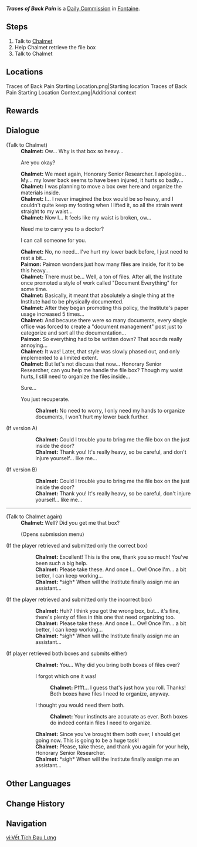 {{Stub|Requirements}}
{{Quest Infobox
|id            = 24021
|image         = Commission Traces of Back Pain.png
|type          = Commission
|region        = Fontaine
|area          = Fontaine Research Institute of Kinetic Energy Engineering Region
|subarea       = 
|poi           = Materials Office
|requirement   = <!--probably [[Fontaine Research Institute Chronicles]]-->
|startLocation = [[Materials Office]], [[Fontaine]]
|otherRewards  = *AR-Dependent Rewards
|characters    = Chalmet; Traveler
|npc           = Chalmet
}}
'''''Traces of Back Pain''''' is a [[Daily Commission]] in [[Fontaine]].

==Steps==
# Talk to [[Chalmet]]
# Help Chalmet retrieve the file box
# Talk to Chalmet

==Locations==
<gallery>
Traces of Back Pain Starting Location.png|Starting location
Traces of Back Pain Starting Location Context.png|Additional context
</gallery>
<!--
==Gameplay Notes==
*
-->
==Rewards==
{{Commission Rewards|full}}

==Dialogue==
{{Quest Description|It seems that Chalmet is having some trouble organizing files...}}
{{Dialogue Start}}
;(Talk to Chalmet)
:'''Chalmet:''' Ow... Why is that box so heavy...
:{{DIcon}} Are you okay?
:'''Chalmet:''' We meet again, Honorary Senior Researcher. I apologize... My... my lower back seems to have been injured, it hurts so badly...
:'''Chalmet:''' I was planning to move a box over here and organize the materials inside.
:'''Chalmet:''' I... I never imagined the box would be so heavy, and I couldn't quite keep my footing when I lifted it, so all the strain went straight to my waist...
:'''Chalmet:''' Now I... It feels like my waist is broken, ow...
:{{DIcon}} Need me to carry you to a doctor?
:{{DIcon}} I can call someone for you.
:'''Chalmet:''' No, no need... I've hurt my lower back before, I just need to rest a bit...
:'''Paimon:''' Paimon wonders just how many files are inside, for it to be this heavy...
:'''Chalmet:''' There must be... Well, a ton of files. After all, the Institute once promoted a style of work called "Document Everything" for some time.
:'''Chalmet:''' Basically, it meant that absolutely a single thing at the Institute had to be physically documented.
:'''Chalmet:''' After they began promoting this policy, the Institute's paper usage increased 5 times...
:'''Chalmet:''' And because there were so many documents, every single office was forced to create a "document management" post just to categorize and sort all the documentation...
:'''Paimon:''' So everything had to be written down? That sounds really annoying...
:'''Chalmet:''' It was! Later, that style was slowly phased out, and only implemented to a limited extent.
:'''Chalmet:''' But let's not discuss that now... Honorary Senior Researcher, can you help me handle the file box? Though my waist hurts, I still need to organize the files inside...
:{{DIcon}} Sure...
:{{DIcon}} You just recuperate.
::'''Chalmet:''' No need to worry, I only need my hands to organize documents, I won't hurt my lower back further.
;(If version A)
::'''Chalmet:''' Could I trouble you to bring me the file box on the {{color|buzzword|table to the left}} just inside the door?
::'''Chalmet:''' Thank you! It's really heavy, so be careful, and don't injure yourself... like me...
;(If version B)
::'''Chalmet:''' Could I trouble you to bring me the file box on the {{color|buzzword|table to the right}} just inside the door?
::'''Chalmet:''' Thank you! It's really heavy, so be careful, don't injure yourself... like me...
----
;(Talk to Chalmet again)
:'''Chalmet:''' Well? Did you get me that box?
:;(Opens submission menu)

;(If the player retrieved and submitted only the correct box)
::'''Chalmet:''' Excellent! This is the one, thank you so much! You've been such a big help.
::'''Chalmet:''' Please take these. And once I... Ow! Once I'm... a bit better, I can keep working...
::'''Chalmet:''' *sigh* When will the Institute finally assign me an assistant...
;(If the player retrieved and submitted only the incorrect box)
::'''Chalmet:''' Huh? I think you got the wrong box, but... it's fine, there's plenty of files in this one that need organizing too.
::'''Chalmet:''' Please take these. And once I... Ow! Once I'm... a bit better, I can keep working...
::'''Chalmet:''' *sigh* When will the Institute finally assign me an assistant...
;(If player retrieved both boxes and submits either)
::'''Chalmet:''' You... Why did you bring both boxes of files over?
::{{DIcon}} I forgot which one it was!
:::'''Chalmet:''' Pffft... I guess that's just how you roll. Thanks! Both boxes have files I need to organize, anyway.
::{{DIcon}} I thought you would need them both.
:::'''Chalmet:''' Your instincts are accurate as ever. Both boxes do indeed contain files I need to organize.
::'''Chalmet:''' Since you've brought them both over, I should get going now. This is going to be a huge task!
::'''Chalmet:''' Please, take these, and thank you again for your help, Honorary Senior Researcher.
::'''Chalmet:''' *sigh* When will the Institute finally assign me an assistant...
{{Dialogue End}}

==Other Languages==
{{Other Languages
|en      = Traces of Back Pain
|zhs     = 腰痛的痕迹
|zhs_rm  = 
|zht     = 腰痛的痕跡
|zht_rm  = 
|zh_tl   = 
|ja      = 腰痛の痕跡
|ja_rm   = Youtsuu no Konseki
|ja_tl   = Traces of Back Pain
|ko      = 아이고 허리야
|ko_rm   = 
|ko_tl   = 
|es      = Achaques de la juventud
|es_tl   = Discomforts of Youth
|fr      = Douleur lombaire
|fr_tl   = Lumbar Pain
|ru      = Последствия боли в пояснице
|ru_tl   = 
|th      = ร่องรอยของการปวดหลัง
|th_rm   = Rongroi Khong Kan Puat Lang
|th_tl   = Traces of Back Pain
|vi      = Vết Tích Đau Lưng
|vi_tl   = 
|de      = Eine Spur von Hexenschuss
|de_tl   = A Trace of {{w|Lumbago}}
|id      = Bekas-Bekas Encok
|id_tl   = Remains of Back Pain
|pt      = Vestígios da Dor nas Costas
|pt_tl   = 
|tr      = Sırt Ağrısı Belirtileri
|tr_tl   = Back Pain Symptoms
|it      = Tracce di mal di schiena
|it_tl   = 
}}

==Change History==
{{Change History|4.1}}

==Navigation==
{{Commission Navbox|Fontaine}}

[[vi:Vết Tích Đau Lưng]]